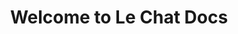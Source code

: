 ---
title: Welcome to Le Chat Docs
description: Get started building your chat application with Le Chat.
template: splash
hero:
  tagline: Build your chat application with Laravel and Le Chat
  image:
    file: ../../assets/houston.png
  actions:
    - text: Get Started
      link: /installation/
      icon: right-arrow
---
